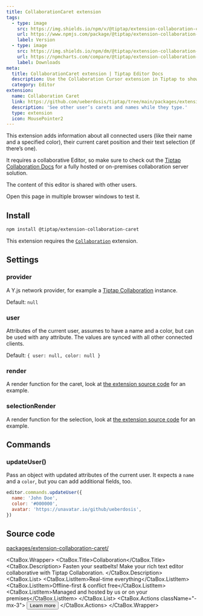 ```yaml
---
title: CollaborationCaret extension
tags:
  - type: image
    src: https://img.shields.io/npm/v/@tiptap/extension-collaboration-caret?label=version
    url: https://www.npmjs.com/package/@tiptap/extension-collaboration-caret
    label: Version
  - type: image
    src: https://img.shields.io/npm/dm/@tiptap/extension-collaboration-caret.svg
    url: https://npmcharts.com/compare/@tiptap/extension-collaboration-caret?minimal=true
    label: Downloads
meta:
  title: CollaborationCaret extension | Tiptap Editor Docs
  description: Use the Collaboration Cursor extension in Tiptap to show other user’s carets and their names while they type. More in the docs!
  category: Editor
extension:
  name: Collaboration Caret
  link: https://github.com/ueberdosis/tiptap/tree/main/packages/extension-collaboration-caret
  description: 'See other user’s carets and names while they type.'
  type: extension
  icon: MousePointer2
---
```



This extension adds information about all connected users (like their name and a specified color), their current caret position and their text selection (if there’s one).

It requires a collaborative Editor, so make sure to check out the [Tiptap Collaboration Docs](/collaboration/getting-started/overview) for a fully hosted or on-premises collaboration server solution.

<Callout title="Public Demo" variant="warning">
  The content of this editor is shared with other users.
</Callout>

<CodeDemo path="/Extensions/CollaborationCaret?hideSource" />
<CodeDemo path="/Extensions/CollaborationCaret" />

Open this page in multiple browser windows to test it.

## Install

```bash
npm install @tiptap/extension-collaboration-caret
```

This extension requires the [`Collaboration`](/collaboration/getting-started/overview) extension.

## Settings

### provider

A Y.js network provider, for example a [Tiptap Collaboration](/collaboration/getting-started/overview) instance.

Default: `null`

### user

Attributes of the current user, assumes to have a name and a color, but can be used with any attribute. The values are synced with all other connected clients.

Default: `{ user: null, color: null }`

### render

A render function for the caret, look at [the extension source code](https://github.com/ueberdosis/tiptap/blob/main/packages/extension-collaboration-caret/) for an example.

### selectionRender

A render function for the selection, look at [the extension source code](https://github.com/ueberdosis/tiptap/blob/main/packages/extension-collaboration-caret/) for an example.

## Commands

### updateUser()

Pass an object with updated attributes of the current user. It expects a `name` and a `color`, but you can add additional fields, too.

```js
editor.commands.updateUser({
  name: 'John Doe',
  color: '#000000',
  avatar: 'https://unavatar.io/github/ueberdosis',
})
```

## Source code

[packages/extension-collaboration-caret/](https://github.com/ueberdosis/tiptap/blob/main/packages/extension-collaboration-caret/)

<CtaBox.Wrapper>
  <CtaBox.Title>Collaboration</CtaBox.Title>
  <CtaBox.Description>
    Fasten your seatbelts! Make your rich text editor collaborative with Tiptap Collaboration.
  </CtaBox.Description>
  <CtaBox.List>
    <CtaBox.ListItem>Real-time everything</CtaBox.ListItem>
    <CtaBox.ListItem>Offline-first & conflict free</CtaBox.ListItem>
    <CtaBox.ListItem>Managed and hosted by us or on your premises</CtaBox.ListItem>
  </CtaBox.List>
  <CtaBox.Actions className="-mx-3">
    <Button className="text-white/80 hover:text-white/100" variant="tertiary" asChild>
      <Link href="/collaboration/getting-started/overview">
        Learn more
        <ArrowRightIcon className="w-4 h-4" />
      </Link>
    </Button>
  </CtaBox.Actions>
</CtaBox.Wrapper>
